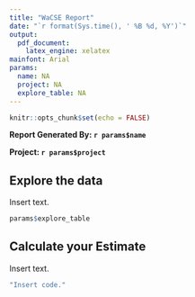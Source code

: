 ```yaml
---
title: "WaCSE Report"
date: "`r format(Sys.time(), ' %B %d, %Y')`"
output: 
  pdf_document:
    latex_engine: xelatex
mainfont: Arial
params: 
  name: NA
  project: NA
  explore_table: NA
---
```


```r
knitr::opts_chunk$set(echo = FALSE)
```

**Report Generated By: `r params$name`**

**Project: `r params$project`**

## Explore the data

Insert text.

```r
params$explore_table
```

## Calculate your Estimate

Insert text.

```r
"Insert code."
```
